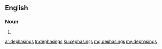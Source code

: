 ==English==

===Noun===
{{head|en|noun plural form}}

# {{plural of|dephasing|lang=en}}

[[ar:dephasings]]
[[fr:dephasings]]
[[ku:dephasings]]
[[mg:dephasings]]
[[my:dephasings]]